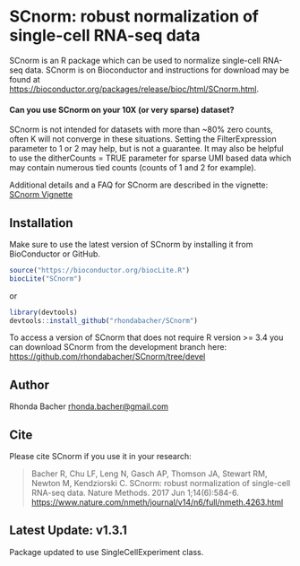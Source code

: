 # SCnorm: robust normalization of single-cell RNA-seq data

SCnorm is an R package which can be used to normalize single-cell RNA-seq data. SCnorm is on Bioconductor and instructions for download may be found at [https://bioconductor.org/packages/release/bioc/html/SCnorm.html](https://bioconductor.org/packages/release/bioc/html/SCnorm.html).

#### Can you use SCnorm on your 10X (or very sparse) dataset?

SCnorm is not intended for datasets with more than ~80% zero counts, often K will not converge in these situations. 
Setting the FilterExpression parameter to 1 or 2 may help, but is not a guarantee. 
It may also be helpful to use the ditherCounts = TRUE parameter for sparse UMI based data which may contain numerous tied counts (counts of 1 and 2 for example).

Additional details and a FAQ for SCnorm are described in the vignette: [SCnorm Vignette](https://bioconductor.org/packages/release/bioc/vignettes/SCnorm/inst/doc/SCnorm.pdf)

## Installation

Make sure to use the latest version of SCnorm by installing it from BioConductor or GitHub. 

```R
source("https://bioconductor.org/biocLite.R")
biocLite("SCnorm")
```
or

```R
library(devtools)
devtools::install_github("rhondabacher/SCnorm")
```
To access a version of SCnorm that does not require R version >= 3.4 you can 
download SCnorm from the development branch here: 
[https://github.com/rhondabacher/SCnorm/tree/devel](https://github.com/rhondabacher/SCnorm/tree/devel)


## Author

Rhonda Bacher <rhonda.bacher@gmail.com>

## Cite
Please cite SCnorm if you use it in your research:

> Bacher R, Chu LF, Leng N, Gasch AP, Thomson JA, Stewart RM, Newton M, 
Kendziorski C. SCnorm: robust normalization of single-cell
RNA-seq data. Nature Methods. 2017 Jun 1;14(6):584-6.
[https://www.nature.com/nmeth/journal/v14/n6/full/nmeth.4263.html](https://www.nature.com/nmeth/journal/v14/n6/full/nmeth.4263.html)


## Latest Update: v1.3.1

Package updated to use SingleCellExperiment class.


